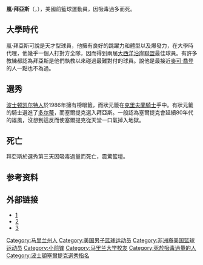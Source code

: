 {{Unreferenced|time=2021-10-16T15:20:39+00:00}}
{{noteTA
|G1=NBA
|1=zh-cn:莱恩·拜厄斯;zh-hk:嵐·拜亞斯;
}}
{{Infobox NBA Player
| name = 莱恩·拜厄斯<br>Len Bias
| image = 
| nickname = 
| position = [[前鋒|前鋒]]
| height_ft = 6
| height_in = 8
| weight_lb = 210
| nationality = {{USA}}
| birth_date = {{birth date|1963|11|18}}
| death_date = {{death date and age|1986|6|19|1963|11|18}}
| birth_place = {{flag|Maryland}}[[兰德欧弗_(马里兰州)|兰德欧弗]]
| death_place = {{flag|Maryland}}{{le|里弗戴尔帕克 (马里兰州)|Riverdale Park, Maryland|里弗戴尔}}
| college = [[馬里蘭大學學院市分校|馬里蘭大學學院市分校]]
| team = 
| draft_round = 1
| draft_pick = 2
| draft_year = 1986
| draft_team = [[波士頓塞爾提克|波士頓塞爾提克]]
| awards = ACC最佳球員:1985、86<br />McDonald明星賽的MVP:1986
}}

'''嵐·拜亞斯'''（{{lang-en|'''Len Bias'''}}，{{bd|1963年|11月18日|1986年|6月19日}}），美國前籃球運動員，因吸毒過多而死。

== 大學時代 ==
嵐·拜亞斯可說是天才型球員，他擁有良好的跳躍力和體型以及爆發力，在大學時代哩，他幾乎一個人打對方全隊，因而得到兩屆[[大西洋沿岸聯盟|大西洋沿岸聯盟]]最佳球員。有許多教練都認為拜亞斯是他們執教以來碰過最難對付的球員。說他是最接近[[麥可·喬登|麥可·喬登]]的人一點也不為過。

== 選秀 ==
[[波士顿凯尔特人|波士顿凯尔特人]]於1986年擁有榜眼籤，而狀元籤在[[克里夫蘭騎士|克里夫蘭騎士]]手中。有狀元籤的騎士選進了[[布拉德·多尔蒂|多尔蒂]]，而塞爾提克選入拜亞斯。一般認為塞爾提克會延續80年代的雄風，沒想到這反而使塞爾提克從天堂一口氣掉入地獄。

== 死亡 ==
拜亞斯於選秀第三天因吸毒過量而死亡，震驚籃壇。

== 参考资料 ==
{{reflist}}

== 外部链接 ==
* [http://en.wikipedia.org/wiki/Len_Bias]
* [http://www.roundballcity.com/blogs/blog/archive/2000/11/10/3531.aspx]
* [http://www.roundballcity.com/blogs/blog/archive/2000/11/10/3533.aspx]

{{大西洋沿岸联盟年度最佳男子篮球运动员}}
{{1986 NBA Draft}}

{{Authority control}}
{{DEFAULTSORT:Bias, Len}}
[[Category:马里兰州人|Category:马里兰州人]]
[[Category:美国男子篮球运动员|Category:美国男子篮球运动员]]
[[Category:非洲裔美国篮球运动员|Category:非洲裔美国篮球运动员]]
[[Category:小前锋|Category:小前锋]]
[[Category:马里兰大学校友|Category:马里兰大学校友]]
[[Category:死於吸毒過量的人|Category:死於吸毒過量的人]]
[[Category:波士頓塞爾提克選秀指名|Category:波士頓塞爾提克選秀指名]]